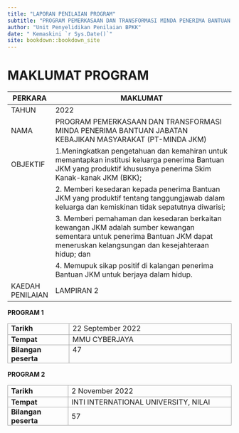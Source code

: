 --- 
title: "LAPORAN PENILAIAN PROGRAM"
subtitle: "PROGRAM PEMERKASAAN DAN TRANSFORMASI MINDA PENERIMA BANTUAN JABATAN KEBAJIKAN MASYARAKAT(PT-MINDA JKM)"
author: "Unit Penyelidikan Penilaian BPKK"
date: " Kemaskini `r Sys.Date()`"
site: bookdown::bookdown_site
---


# MAKLUMAT PROGRAM

| PERKARA          	| MAKLUMAT                                                                                                                                                                         	|
|------------------	|----------------------------------------------------------------------------------------------------------------------------------------------------------------------------------	|
| TAHUN            	| 2022                                                                                                                                                                             	|
| NAMA             	| PROGRAM   PEMERKASAAN DAN TRANSFORMASI MINDA PENERIMA BANTUAN JABATAN KEBAJIKAN MASYARAKAT (PT-MINDA JKM)                                                                        	|
| OBJEKTIF         	| 1.Meningkatkan pengetahuan dan kemahiran untuk memantapkan institusi keluarga penerima Bantuan JKM yang produktif khususnya penerima Skim Kanak-kanak JKM   (BKK);               	|
|                  	| 2. Memberi kesedaran kepada penerima Bantuan JKM yang produktif tentang tanggungjawab dalam keluarga dan kemiskinan tidak sepatutnya diwarisi;                                   	|
|                  	| 3. Memberi pemahaman dan kesedaran berkaitan kewangan JKM adalah sumber kewangan sementara untuk penerima Bantuan JKM dapat meneruskan kelangsungan dan kesejahteraan hidup; dan 	|
|                  	| 4. Memupuk sikap positif di kalangan penerima Bantuan JKM untuk berjaya dalam hidup.                                                                                             	|
| KAEDAH PENILAIAN 	| LAMPIRAN   2                                                                                              

**PROGRAM 1**

<table style=";">
    <tbody>
        <tr>
            <td style="border:1.0pt solid #A6A6A6;height:18.9pt;padding:0cm 5.4pt;vertical-align:top;width:113.15pt;">
                <strong>Tarikh</strong>
            </td>
            <td style="border-bottom-style:solid;border-color:#A6A6A6;border-left-style:none;border-right-style:solid;border-top-style:solid;border-width:1.0pt;height:18.9pt;padding:0cm 5.4pt;vertical-align:top;width:361.5pt;">
                22 September 2022
            </td>
        </tr>
        <tr>
            <td style="border-bottom-style:solid;border-color:#A6A6A6;border-left-style:solid;border-right-style:solid;border-top-style:none;border-width:1.0pt;height:17.35pt;padding:0cm 5.4pt;vertical-align:top;width:113.15pt;">
                <strong>Tempat</strong>
            </td>
            <td style="border-bottom:1.0pt solid #A6A6A6;border-left-style:none;border-right:1.0pt solid #A6A6A6;border-top-style:none;height:17.35pt;padding:0cm 5.4pt;vertical-align:top;width:361.5pt;">
                MMU CYBERJAYA
            </td>
        </tr>
        <tr>
            <td style="border-bottom-style:solid;border-color:#A6A6A6;border-left-style:solid;border-right-style:solid;border-top-style:none;border-width:1.0pt;height:19.9pt;padding:0cm 5.4pt;vertical-align:top;width:113.15pt;">
                <strong>Bilangan peserta</strong>
            </td>
            <td style="border-bottom:1.0pt solid #A6A6A6;border-left-style:none;border-right:1.0pt solid #A6A6A6;border-top-style:none;height:19.9pt;padding:0cm 5.4pt;vertical-align:top;width:361.5pt;">
                47
            </td>
        </tr>
    </tbody>
</table>

**PROGRAM 2**

<table style=";">
    <tbody>
        <tr>
            <td style="border:1.0pt solid #A6A6A6;height:18.9pt;padding:0cm 5.4pt;width:113.15pt;">
                <strong>Tarikh</strong>
            </td>
            <td style="border-bottom-style:solid;border-color:#A6A6A6;border-left-style:none;border-right-style:solid;border-top-style:solid;border-width:1.0pt;height:18.9pt;padding:0cm 5.4pt;width:361.5pt;">
                2 November 2022
            </td>
        </tr>
        <tr>
            <td style="border-bottom-style:solid;border-color:#A6A6A6;border-left-style:solid;border-right-style:solid;border-top-style:none;border-width:1.0pt;height:17.35pt;padding:0cm 5.4pt;width:113.15pt;">
                <strong>Tempat</strong>
            </td>
            <td style="border-bottom:1.0pt solid #A6A6A6;border-left-style:none;border-right:1.0pt solid #A6A6A6;border-top-style:none;height:17.35pt;padding:0cm 5.4pt;width:361.5pt;">
                INTI INTERNATIONAL UNIVERSITY, NILAI
            </td>
        </tr>
        <tr>
            <td style="border-bottom-style:solid;border-color:#A6A6A6;border-left-style:solid;border-right-style:solid;border-top-style:none;border-width:1.0pt;height:17.95pt;padding:0cm 5.4pt;width:113.15pt;">
                <strong>Bilangan peserta</strong>
            </td>
            <td style="border-bottom:1.0pt solid #A6A6A6;border-left-style:none;border-right:1.0pt solid #A6A6A6;border-top-style:none;height:17.95pt;padding:0cm 5.4pt;width:361.5pt;">
                57
            </td>
        </tr>
    </tbody>
</table>





